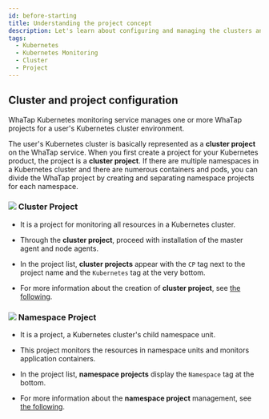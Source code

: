 ```yaml
---
id: before-starting
title: Understanding the project concept
description: Let's learn about configuring and managing the clusters and namespace projects in Kubernetes.
tags:
  - Kubernetes
  - Kubernetes Monitoring
  - Cluster
  - Project
---
```


## Cluster and project configuration

WhaTap Kubernetes monitoring service manages one or more WhaTap projects for a user's Kubernetes cluster environment.

The user's Kubernetes cluster is basically represented as a **cluster project** on the WhaTap service. When you first create a project for your Kubernetes product, the project is a **cluster project**. If there are multiple namespaces in a Kubernetes cluster and there are numerous containers and pods, you can divide the WhaTap project by creating and separating namespace projects for each namespace.

<ImgLang img='k8s-kuber-namespace.png' desc='Kubernetes Project' />

### ![](/img/number-01.png) Cluster Project

- It is a project for monitoring all resources in a Kubernetes cluster.

- Through the **cluster project**, proceed with installation of the master agent and node agents.

- In the project list, **cluster projects** appear with the `CP` tag next to the project name and the `Kubernetes` tag at the very bottom.

- For more information about the creation of **cluster project**, see [the following](install#create-project).

### ![](/img/number-02.png) Namespace Project

- It is a project, a Kubernetes cluster's child namespace unit.

- This project monitors the resources in namespace units and monitors application containers.

- In the project list, **namespace projects** display the `Namespace` tag at the bottom.

- For more information about the **namespace project** management, see [the following](namespace).
